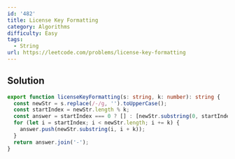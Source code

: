 ```yaml
---
id: '482'
title: License Key Formatting
category: Algorithms
difficulty: Easy
tags:
  - String
url: https://leetcode.com/problems/license-key-formatting
---
```


## Solution

```typescript showLineNumbers
export function licenseKeyFormatting(s: string, k: number): string {
  const newStr = s.replace(/-/g, '').toUpperCase();
  const startIndex = newStr.length % k;
  const answer = startIndex === 0 ? [] : [newStr.substring(0, startIndex)];
  for (let i = startIndex; i < newStr.length; i += k) {
    answer.push(newStr.substring(i, i + k));
  }
  return answer.join('-');
}
```
